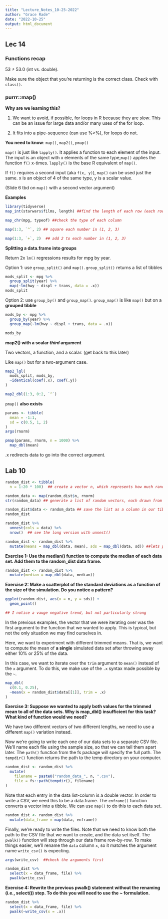 ```yaml
---
title: "Lecture_Notes_10-25-2022"
author: "Grace Rade"
date: "2022-10-25"
output: html_document
---
```

## Lec 14

### Functions recap

53 $\ne$ 53.0 (int vs. double). 

Make sure the object that you're returning is the correct class. Check with `class()`. 

### purrr::map()

**Why are we learning this?**

  1. We want to avoid, if possible, for loops in R because they are *slow*. This can be an issue for large data and/or many uses of the for loop. 
  
  2. It fits into a pipe-sequence (can use %>%), for loops do not.
  
**You need to know**:  `map()`, `map2()`, `pmap()`

`map()` is just like `lapply()`. It applies a function to each element of the input. The input is an object with x elements of the same type,` map()` applies the function `f()` x-times. `lapply()` is the base R equivalent of `map()`.

If `f()` requires a second input (aka `f(x, y)`), `map()` can be used just the same. x is an object of 4 of the same type, y is a scalar value. 

(Slide 6 tbd on `map()` with a second vector argument)

**Examples**

```r
library(tidyverse)
map_int(starwars$films, length) ##find the length of each row (each row is a list of films for each character), a count for each element of the list-column
```

```r
map_chr(mpg, typeof) ##check the type of each column
```

```r
map(1:3, `^`, 2) ## square each number in (1, 2, 3)

map(1:3, `+`, 2)  ## add 2 to each number in (1, 2, 3)
```

**Splitting a data.frame into groups**

Return 2x `lm()` regressions results for mpg by year.

Option 1: use `group_split()` and `map().group_split()` returns a list of tibbles

```r
mods_split <- mpg %>%
  group_split(year) %>%
  map(~lm(hwy ~ displ + trans, data = .x))
mods_split
```

Option 2: use `group_by()` and `group_map()`. `group_map()` is like `map()` but on a **grouped tibble**

```r
mods_by <- mpg %>%
  group_by(year) %>%
  group_map(~lm(hwy ~ displ + trans, data = .x))

mods_by
```

**map2() with a scalar *third* argument**

Two vectors, a function, and a scalar. (get back to this later)

Like `map()` but for a two-argument case. 

```r
map2_lgl(
  mods_split, mods_by, 
  ~identical(coef(.x), coef(.y))
)

map2_dbl(1:3, 0:2, `^`)
```


`pmap()` **also exists**

```r
params <- tibble(
  mean = -1:1,
  sd = c(0.5, 1, 2)
)
args(rnorm)

pmap(params, rnorm, n = 1000) %>%
  map_dbl(mean)
```

.x redirects data to go into the correct argument.

## Lab 10 

```r
random_dist <- tibble(
  n = 1:20 * 100)  ## create a vector n, which represents how much random data we are going to generate in each simulation, store this as a tibble with one column (for now).
```

```r
random_data <- map(random_dist$n, rnorm)
str(random_data) ## generate a list of random vectors, each drawn from a normal distribution with a different number of samples drawn in each case.

random_dist$data <- random_data ## save the list as a column in our tibble (list-column)
random_dist 

random_dist %>%
  unnest(cols = data) %>%
  nrow()  ## see the long version with unnest()
```

```r
random_dist <- random_dist %>%
  mutate(means = map_dbl(data, mean), sds = map_dbl(data, sd)) ##lets perform some analysis  on our randomly generate datasets
```


**Exercise 1: Use the median() function to compute the median of each data set. Add them to the random_dist data frame.**

```r
random_dist <- random_dist %>% 
  mutate(median = map_dbl(data, median))
```

**Exercise 2: Make a scatterplot of the standard deviations as a function of the size of the simulation. Do you notice a pattern?**

```r
ggplot(random_dist, aes(x = n, y = sds)) +
  geom_point()

## I notice a vauge negative trend, but not particularly strong
```

In the previous examples, the vector that we were iterating over was the first argument to the function that we wanted to apply. This is typical, but not the only situation we may find ourselves in.

Here, we want to experiment with different trimmed means. That is, we want to compute the mean of **a single** simulated data set after throwing away either 10% or 25% of the data.

In this case, we want to iterate over the `trim` argument to `mean()` instead of the `x` argument. To do this, we make use of the `.x` syntax made possible by the `~`.

```r
map_dbl(
  c(0.1, 0.25), 
  ~mean(x = random_dist$data[[1]], trim = .x)
)
```


**Exercise 3: Suppose we wanted to apply both values for the trimmed mean to all of the data sets. Why is map_dbl() insufficient for this task? What kind of function would we need?**

We have two different vectors of two different lengths, we need to use a different `map()` variation instead. 

Now we’re going to write each one of our data sets to a separate CSV file. We’ll name each file using the sample size, so that we can tell them apart later. The `path()` function from the fs package will specify the full path. The `tempdir()` function returns the path to the temp directory on your computer.

```r
random_dist <- random_dist %>%
  mutate(
    filename = paste0("random_data_", n, ".csv"),
    file = fs::path(tempdir(), filename)
)
```

Note that each entry in the data list-column is a double vector. In order to write a CSV, we need this to be a data.frame. The `enframe()` function converts a vector into a tibble. We can use `map()` to do this to each data set.

```r
random_dist <- random_dist %>%
  mutate(data_frame = map(data, enframe))
```

Finally, we’re ready to write the files. Note that we need to know both the path to the CSV file that we want to create, and the data set itself. The `pwalk()` function will step through our data frame row-by-row. To make things easier, we’ll rename the `data` column `x`, so it matches the argument name `write_csv()` is expecting.

```r
args(write_csv)  ##check the arguments first

random_dist %>%
  select(x = data_frame, file) %>%
  pwalk(write_csv)
```

**Exercise 4: Rewrite the previous pwalk() statement without the renaming (i.e., select()) step. To do this you will need to use the ~ formulation.**

```r
random_dist %>% 
  select(x = data_frame, file) %>%
  pwalk(~write_csv(x = .x))
```

